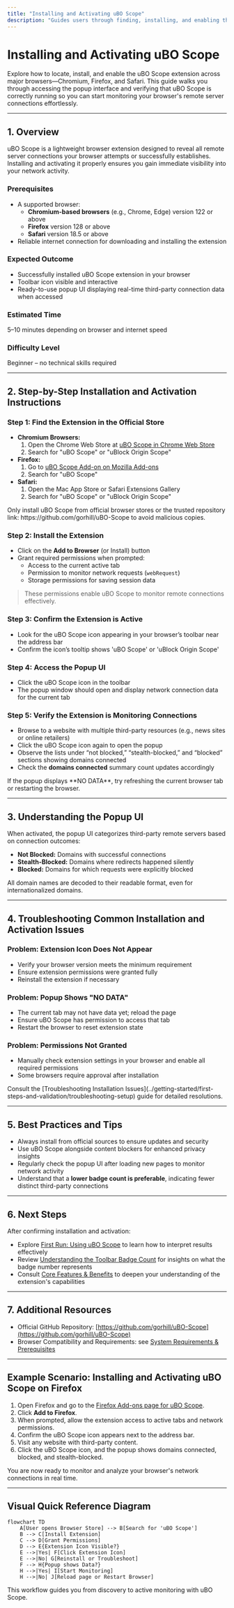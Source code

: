 ```yaml
---
title: "Installing and Activating uBO Scope"
description: "Guides users through finding, installing, and enabling the extension on major browsers (Chromium, Firefox, Safari), including how to access the popup UI and verify that the extension is running."
---
```


# Installing and Activating uBO Scope

Explore how to locate, install, and enable the uBO Scope extension across major browsers—Chromium, Firefox, and Safari. This guide walks you through accessing the popup interface and verifying that uBO Scope is correctly running so you can start monitoring your browser's remote server connections effortlessly.

---

## 1. Overview

uBO Scope is a lightweight browser extension designed to reveal all remote server connections your browser attempts or successfully establishes. Installing and activating it properly ensures you gain immediate visibility into your network activity.

### Prerequisites
- A supported browser: 
  - **Chromium-based browsers** (e.g., Chrome, Edge) version 122 or above
  - **Firefox** version 128 or above
  - **Safari** version 18.5 or above
- Reliable internet connection for downloading and installing the extension

### Expected Outcome
- Successfully installed uBO Scope extension in your browser
- Toolbar icon visible and interactive
- Ready-to-use popup UI displaying real-time third-party connection data when accessed

### Estimated Time
5–10 minutes depending on browser and internet speed

### Difficulty Level
Beginner – no technical skills required

---

## 2. Step-by-Step Installation and Activation Instructions

### Step 1: Find the Extension in the Official Store

- **Chromium Browsers:**
  1. Open the Chrome Web Store at [uBO Scope in Chrome Web Store](https://chromewebstore.google.com/detail/ubo-scope/bbdpgcaljkaaigfcomhidmneffjjjfgp)
  2. Search for "uBO Scope" or "uBlock Origin Scope"
- **Firefox:**
  1. Go to [uBO Scope Add-on on Mozilla Add-ons](https://addons.mozilla.org/firefox/addon/ubo-scope/)
  2. Search for "uBO Scope"
- **Safari:**
  1. Open the Mac App Store or Safari Extensions Gallery
  2. Search for "uBO Scope" or "uBlock Origin Scope"

<Tip>
Only install uBO Scope from official browser stores or the trusted repository link: https://github.com/gorhill/uBO-Scope to avoid malicious copies.
</Tip>

### Step 2: Install the Extension

- Click on the **Add to Browser** (or Install) button
- Grant required permissions when prompted:
  - Access to the current active tab
  - Permission to monitor network requests (`webRequest`)
  - Storage permissions for saving session data

> These permissions enable uBO Scope to monitor remote connections effectively.

### Step 3: Confirm the Extension is Active

- Look for the uBO Scope icon appearing in your browser’s toolbar near the address bar
- Confirm the icon’s tooltip shows 'uBO Scope' or 'uBlock Origin Scope'

### Step 4: Access the Popup UI

- Click the uBO Scope icon in the toolbar
- The popup window should open and display network connection data for the current tab

### Step 5: Verify the Extension is Monitoring Connections

- Browse to a website with multiple third-party resources (e.g., news sites or online retailers)
- Click the uBO Scope icon again to open the popup
- Observe the lists under “not blocked,” “stealth-blocked,” and “blocked” sections showing domains connected
- Check the **domains connected** summary count updates accordingly

<Check>
If the popup displays **NO DATA**, try refreshing the current browser tab or restarting the browser.
</Check>

---

## 3. Understanding the Popup UI

When activated, the popup UI categorizes third-party remote servers based on connection outcomes:

- **Not Blocked:** Domains with successful connections
- **Stealth-Blocked:** Domains where redirects happened silently
- **Blocked:** Domains for which requests were explicitly blocked

All domain names are decoded to their readable format, even for internationalized domains.

---

## 4. Troubleshooting Common Installation and Activation Issues

### Problem: Extension Icon Does Not Appear
- Verify your browser version meets the minimum requirement
- Ensure extension permissions were granted fully
- Reinstall the extension if necessary

### Problem: Popup Shows "NO DATA"
- The current tab may not have data yet; reload the page
- Ensure uBO Scope has permission to access that tab
- Restart the browser to reset extension state

### Problem: Permissions Not Granted
- Manually check extension settings in your browser and enable all required permissions
- Some browsers require approval after installation

<Tip>
Consult the [Troubleshooting Installation Issues](../getting-started/first-steps-and-validation/troubleshooting-setup) guide for detailed resolutions.
</Tip>

---

## 5. Best Practices and Tips

- Always install from official sources to ensure updates and security
- Use uBO Scope alongside content blockers for enhanced privacy insights
- Regularly check the popup UI after loading new pages to monitor network activity
- Understand that a **lower badge count is preferable**, indicating fewer distinct third-party connections

---

## 6. Next Steps

After confirming installation and activation:

- Explore [First Run: Using uBO Scope](../getting-started/first-steps-and-validation/using-the-extension) to learn how to interpret results effectively
- Review [Understanding the Toolbar Badge Count](../guides/getting-started-essentials/badge-count-explained) for insights on what the badge number represents
- Consult [Core Features & Benefits](../../overview/introduction-core-value/core-features-benefits) to deepen your understanding of the extension's capabilities

---

## 7. Additional Resources

- Official GitHub Repository: [https://github.com/gorhill/uBO-Scope](https://github.com/gorhill/uBO-Scope)
- Browser Compatibility and Requirements: see [System Requirements & Prerequisites](../getting-started/installation-and-setup/system-prerequisites)

---

## Example Scenario: Installing and Activating uBO Scope on Firefox

1. Open Firefox and go to the [Firefox Add-ons page for uBO Scope](https://addons.mozilla.org/firefox/addon/ubo-scope/).
2. Click **Add to Firefox**.
3. When prompted, allow the extension access to active tabs and network permissions.
4. Confirm the uBO Scope icon appears next to the address bar.
5. Visit any website with third-party content.
6. Click the uBO Scope icon, and the popup shows domains connected, blocked, and stealth-blocked.

You are now ready to monitor and analyze your browser's network connections in real time.

---

## Visual Quick Reference Diagram

```mermaid
flowchart TD
    A[User opens Browser Store] --> B[Search for 'uBO Scope']
    B --> C[Install Extension]
    C --> D[Grant Permissions]
    D --> E{Extension Icon Visible?}
    E -->|Yes| F[Click Extension Icon]
    E -->|No| G[Reinstall or Troubleshoot]
    F --> H{Popup shows Data?}
    H -->|Yes| I[Start Monitoring]
    H -->|No| J[Reload page or Restart Browser]
```

This workflow guides you from discovery to active monitoring with uBO Scope.
